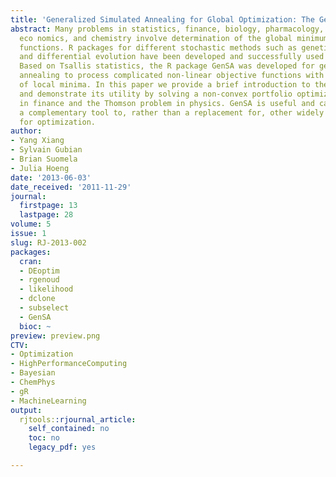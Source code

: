 ```yaml
---
title: 'Generalized Simulated Annealing for Global Optimization: The GenSA Package'
abstract: Many problems in statistics, finance, biology, pharmacology, physics, mathematics,
  eco nomics, and chemistry involve determination of the global minimum of multidimensional
  functions. R packages for different stochastic methods such as genetic algorithms
  and differential evolution have been developed and successfully used in the R community.
  Based on Tsallis statistics, the R package GenSA was developed for generalized simulated
  annealing to process complicated non-linear objective functions with a large number
  of local minima. In this paper we provide a brief introduction to the R package
  and demonstrate its utility by solving a non-convex portfolio optimization problem
  in finance and the Thomson problem in physics. GenSA is useful and can serve as
  a complementary tool to, rather than a replacement for, other widely used R packages
  for optimization.
author:
- Yang Xiang
- Sylvain Gubian
- Brian Suomela
- Julia Hoeng
date: '2013-06-03'
date_received: '2011-11-29'
journal:
  firstpage: 13
  lastpage: 28
volume: 5
issue: 1
slug: RJ-2013-002
packages:
  cran:
  - DEoptim
  - rgenoud
  - likelihood
  - dclone
  - subselect
  - GenSA
  bioc: ~
preview: preview.png
CTV:
- Optimization
- HighPerformanceComputing
- Bayesian
- ChemPhys
- gR
- MachineLearning
output:
  rjtools::rjournal_article:
    self_contained: no
    toc: no
    legacy_pdf: yes

---
```

